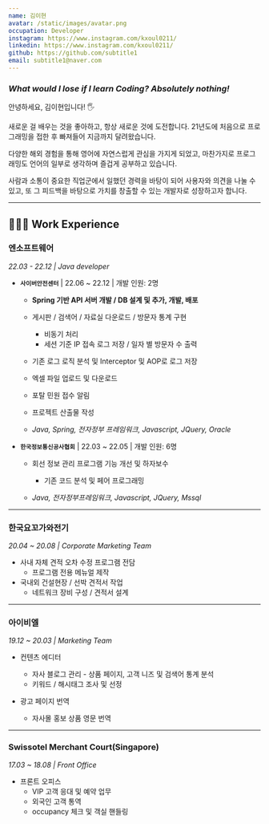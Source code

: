 ```yaml
---
name: 김이현
avatar: /static/images/avatar.png
occupation: Developer
instagram: https://www.instagram.com/kxoul0211/
linkedin: https://www.instagram.com/kxoul0211/
github: https://github.com/subtitle1
email: subtitle1@naver.com
---
```


### _What would I lose if I learn Coding? Absolutely nothing!_

안녕하세요, 김이현입니다! 🖐️

새로운 걸 배우는 것을 좋아하고, 항상 새로운 것에 도전합니다. 21년도에 처음으로 프로그래밍을 접한 후 빠져들어 지금까지 달려왔습니다.

다양한 해외 경험을 통해 영어에 자연스럽게 관심을 가지게 되었고,
마찬가지로 프로그래밍도 언어의 일부로 생각하며 즐겁게 공부하고 있습니다.

사람과 소통이 중요한 직업군에서 일했던 경력을 바탕이 되어 사용자와 의견을 나눌 수 있고, 또 그 피드백을 바탕으로 가치를 창출할 수 있는 개발자로 성장하고자 합니다.

---

## 👩🏻‍💻 Work Experience

### 엔소프트웨어

_22.03 - 22.12 | Java developer_

- **`사이버안전센터`** | 22.06 ~ 22.12 | 개발 인원: 2명

  - **Spring 기반 API 서버 개발 / DB 설계 및 추가, 개발, 배포**
  - 게시판 / 검색어 / 자료실 다운로드 / 방문자 통계 구현
    - 비동기 처리
    - 세션 기준 IP 접속 로그 저장 / 일자 별 방문자 수 출력
  - 기존 로그 로직 분석 및 Interceptor 및 AOP로 로그 저장
  - 엑셀 파일 업로드 및 다운로드
  - 포탈 민원 접수 알림
  - 프로젝트 산출물 작성

  - _Java, Spring, 전자정부 프레임워크, Javascript, JQuery, Oracle_

- **`한국정보통신공사협회`** | 22.03 ~ 22.05 | 개발 인원: 6명

  - 회선 정보 관리 프로그램 기능 개선 및 하자보수

    - 기존 코드 분석 및 페어 프로그래밍

  - _Java, 전자정부프레임워크, Javascript, JQuery, Mssql_

---

### 한국요꼬가와전기

_20.04 ~ 20.08 | Corporate Marketing Team_

- 사내 자체 견적 오차 수정 프로그램 전담
  - 프로그램 전용 메뉴얼 제작
- 국내외 건설현장 / 선박 견적서 작업
  - 네트워크 장비 구성 / 견적서 설계

---

### 아이비엘

_19.12 ~ 20.03 | Marketing Team_

- 컨텐츠 에디터

  - 자사 블로그 관리 - 상품 페이지, 고객 니즈 및 검색어 통계 분석
  - 키워드 / 해시태그 조사 및 선정

- 광고 페이지 번역
  - 자사몰 홍보 상품 영문 번역

---

### Swissotel Merchant Court(Singapore)

_17.03 ~ 18.08 | Front Office_

- 프론트 오피스
  - VIP 고객 응대 및 예약 업무
  - 외국인 고객 통역
  - occupancy 체크 및 객실 핸들링
